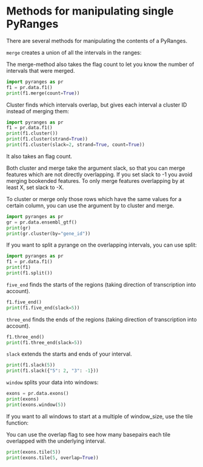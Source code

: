 # Methods for manipulating single PyRanges

There are several methods for manipulating the contents of a PyRanges.

`merge` creates a union of all the intervals in the ranges:

The merge-method also takes the flag count to let you know the number of intervals that were merged.

```python
import pyranges as pr
f1 = pr.data.f1()
print(f1.merge(count=True))
```

Cluster finds which intervals overlap, but gives each interval a cluster ID instead of merging them:

```python
import pyranges as pr
f1 = pr.data.f1()
print(f1.cluster())
print(f1.cluster(strand=True))
print(f1.cluster(slack=2, strand=True, count=True))
```

It also takes an flag count.

Both cluster and merge take the argument slack, so that you can merge features
which are not directly overlapping. If you set slack to -1 you avoid merging bookended features.
To only merge features overlapping by at least X, set slack to -X.

To cluster or merge only those rows which have the same values for a certain column, you can use the argument by to cluster and merge.

```python
import pyranges as pr
gr = pr.data.ensembl_gtf()
print(gr)
print(gr.cluster(by="gene_id"))
```

If you want to split a pyrange on the overlapping intervals, you can use split:

```python
import pyranges as pr
f1 = pr.data.f1()
print(f1)
print(f1.split())
```

`five_end` finds the starts of the regions (taking direction of transcription
into account).

```python
f1.five_end()
print(f1.five_end(slack=5))
```

`three_end` finds the ends of the regions (taking direction of transcription into account).

```python
f1.three_end()
print(f1.three_end(slack=5))
```

`slack` extends the starts and ends of your interval.

```python
print(f1.slack(5))
print(f1.slack({"5": 2, "3": -1}))
```

`window` splits your data into windows:

```python
exons = pr.data.exons()
print(exons)
print(exons.window(5))
```

If you want to all windows to start at a multiple of window_size, use the tile function:

You can use the overlap flag to see how many basepairs each tile overlapped with
the underlying interval.

```python
print(exons.tile(5))
print(exons.tile(5, overlap=True))
```
